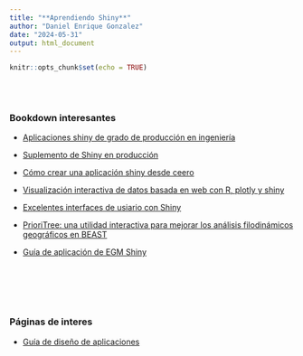 ```yaml
---
title: "**Aprendiendo Shiny**"
author: "Daniel Enrique Gonzalez"
date: "2024-05-31"
output: html_document
---
```


```r
knitr::opts_chunk$set(echo = TRUE)
```

<br/><br/>

### **Bookdown interesantes**


* [Aplicaciones shiny de grado de producción en ingeniería](https://engineering-shiny.org/index.html)

* [Suplemento de Shiny en producción](https://kellobri.github.io/shiny-prod-book/)

* [Cómo crear una aplicación shiny desde ceero](https://bookdown.org/hadrien/how_to_build_a_shiny_app_from_scratch/)

* [Visualización interactiva de datos basada en web con R, plotly y shiny](https://plotly-r.com/)

* [Excelentes interfaces de usiario con Shiny](https://unleash-shiny.rinterface.com/)

* [PrioriTree: una utilidad interactiva para mejorar los análisis filodinámicos geográficos en BEAST](https://bookdown.org/jsigao/prioritree_manual/#overview)

* [Guía de aplicación de EGM Shiny](https://bookdown.org/wjdtkddud555/egm_shiny_application/)



<br/><br/><br/><br/>

### Páginas de interes

* [Guía de diseño de aplicaciones](https://shiny.posit.co/r/articles/build/layout-guide/)